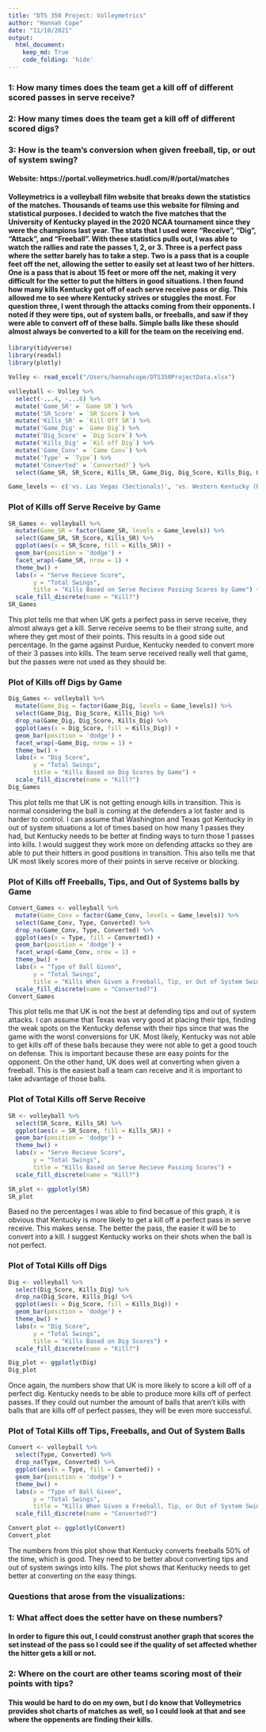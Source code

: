 ```yaml
---
title: "DTS 350 Project: Volleymetrics"
author: "Hannah Cope"
date: "11/10/2021"
output:  
  html_document:
    keep_md: True
    code_folding: 'hide'
---
```

### 1: How many times does the team get a kill off of different scored passes in serve receive?
### 2: How many times does the team get a kill off of different scored digs?
### 3: How is the team's conversion when given freeball, tip, or out of system swing?  

#### Website: https://portal.volleymetrics.hudl.com/#/portal/matches
#### Volleymetrics is a volleyball film website that breaks down the statistics of the matches. Thousands of teams use this website for filming and statistical purposes. I decided to watch the five matches that the University of Kentucky played in the 2020 NCAA tournament since they were the champions last year. The stats that I used were "Receive", "Dig", "Attack", and "Freeball". With these statistics pulls out, I was able to watch the rallies and rate the passes 1, 2, or 3. Three is a perfect pass where the setter barely has to take a step. Two is a pass that is a couple feet off the net, allowing the setter to easily set at least two of her hitters. One is a pass that is about 15 feet or more off the net, making it very difficult for the setter to put the hitters in good situations. I then found how many kills Kentucky got off of each serve receive pass or dig. This allowed me to see where Kentucky strives or stuggles the most. For question three, I went through the attacks coming from their opponents. I noted if they were tips, out of system balls, or freeballs, and saw if they were able to convert off of these balls. Simple balls like these should almost always be converted to a kill for the team on the receiving end. 

```r
library(tidyverse)
library(readxl)
library(plotly)
```

```r
Volley <- read_excel("/Users/hannahcope/DTS350ProjectData.xlsx") 
```

```r
volleyball <- Volley %>%
  select(-...4, -...8) %>%
  mutate('Game_SR' = `Game SR`) %>%
  mutate('SR_Score' = `SR Score`) %>%
  mutate('Kills_SR' = `Kill Off SR`) %>%
  mutate('Game_Dig' = `Game Dig`) %>%
  mutate('Dig_Score' = `Dig Score`) %>%
  mutate('Kills_Dig' = `Kil off Dig`) %>%
  mutate('Game_Conv' = `Came Conv`) %>%
  mutate('Type' = `Type`) %>%
  mutate('Converted' = `Converted?`) %>%
  select(Game_SR, SR_Score, Kills_SR, Game_Dig, Dig_Score, Kills_Dig, Game_Conv, Type, Converted)

Game_levels <- c('vs. Las Vegas (Sectionals)', 'vs. Western Kentucky (Regionals)', 'vs. Purdue (Quarterfinals)', 'vs. Washington (Semifinals)', 'vs. Texas (Finals)')
```

### Plot of Kills off Serve Receive by Game
```r
SR_Games <- volleyball %>%
  mutate(Game_SR = factor(Game_SR, levels = Game_levels)) %>%
  select(Game_SR, SR_Score, Kills_SR) %>%
  ggplot(aes(x = SR_Score, fill = Kills_SR)) +
  geom_bar(position = 'dodge') +
  facet_wrap(~Game_SR, nrow = 1) +
  theme_bw() +
  labs(x = "Serve Recieve Score",
       y = "Total Swings",
       title = "Kills Based on Serve Recieve Passing Scores by Game") +
  scale_fill_discrete(name = "Kill?")
SR_Games
```

This plot tells me that when UK gets a perfect pass in serve receive, they almost always get a kill. Serve receive seems to be their strong suite, and where they get most of their points. This results in a good side out percentage. In the game against Purdue, Kentucky needed to convert more of their 3 passes into kills. The team serve received really well that game, but the passes were not used as they should be. 

### Plot of Kills off Digs by Game
```r
Dig_Games <- volleyball %>%
  mutate(Game_Dig = factor(Game_Dig, levels = Game_levels)) %>%
  select(Game_Dig, Dig_Score, Kills_Dig) %>%
  drop_na(Game_Dig, Dig_Score, Kills_Dig) %>%
  ggplot(aes(x = Dig_Score, fill = Kills_Dig)) +
  geom_bar(position = 'dodge') +
  facet_wrap(~Game_Dig, nrow = 1) +
  theme_bw() +
  labs(x = "Dig Score",
       y = "Total Swings",
       title = "Kills Based on Dig Scores by Game") +
  scale_fill_discrete(name = "Kill?")
Dig_Games
```

This plot tells me that UK is not getting enough kills in transition. This is normal considering the ball is coming at the defenders a lot faster and is harder to control. I can assume that Washington and Texas got Kentucky in out of system situations a lot of times based on how many 1 passes they had, but Kentucky needs to be better at finding ways to turn those 1 passes into kills. I would suggest they work more on defending attacks so they are able to put their hitters in good positions in transition. This also tells me that UK most likely scores more of their points in serve receive or blocking. 

### Plot of Kills off Freeballs, Tips, and Out of Systems balls by Game
```r
Convert_Games <- volleyball %>%
  mutate(Game_Conv = factor(Game_Conv, levels = Game_levels)) %>%
  select(Game_Conv, Type, Converted) %>%
  drop_na(Game_Conv, Type, Converted) %>%
  ggplot(aes(x = Type, fill = Converted)) +
  geom_bar(position = 'dodge') +
  facet_wrap(~Game_Conv, nrow = 1) +
  theme_bw() +
  labs(x = "Type of Ball Given",
       y = "Total Swings",
       title = "Kills When Given a Freeball, Tip, or Out of System Swing by Game") +
  scale_fill_discrete(name = "Converted?")
Convert_Games  
```

This plot tells me that UK is not the best at defending tips and out of system attacks. I can assume that Texas was very good at placing their tips, finding the weak spots on the Kentucky defense with their tips since that was the game with the worst conversions for UK. Most likely, Kentucky was not able to get kills off of these balls because they were not able to get a good touch on defense. This is important because these are easy points for the opponent. On the other hand, UK does well at converting when given a freeball. This is the easiest ball a team can receive and it is important to take advantage of those balls. 

### Plot of Total Kills off Serve Receive 
```r
SR <- volleyball %>%
  select(SR_Score, Kills_SR) %>%
  ggplot(aes(x = SR_Score, fill = Kills_SR)) +
  geom_bar(position = 'dodge') +
  theme_bw() +
  labs(x = "Serve Recieve Score",
       y = "Total Swings",
       title = "Kills Based on Serve Recieve Passing Scores") +
  scale_fill_discrete(name = "Kill?")

SR_plot <- ggplotly(SR)
SR_plot
```

Based no the percentages I was able to find becasue of this graph, it is obvious that Kentucky is more likely to get a kill off a perfect pass in serve receive. This makes sense. The better the pass, the easier it will be to convert into a kill. I suggest Kentucky works on their shots when the ball is not perfect. 

### Plot of Total Kills off Digs
```r
Dig <- volleyball %>%
  select(Dig_Score, Kills_Dig) %>%
  drop_na(Dig_Score, Kills_Dig) %>%
  ggplot(aes(x = Dig_Score, fill = Kills_Dig)) +
  geom_bar(position = 'dodge') +
  theme_bw() +
  labs(x = "Dig Score",
       y = "Total Swings",
       title = "Kills Based on Dig Scores") +
  scale_fill_discrete(name = "Kill?")

Dig_plot <- ggplotly(Dig)
Dig_plot
```

Once again, the numbers show that UK is more likely to score a kill off of a perfect dig. Kentucky needs to be able to produce more kills off of perfect passes. If they could out number the amount of balls that aren't kills with balls that are kills off of perfect passes, they will be even more successful.

### Plot of Total Kills off Tips, Freeballs, and Out of System Balls
```r
Convert <- volleyball %>%
  select(Type, Converted) %>%
  drop_na(Type, Converted) %>%
  ggplot(aes(x = Type, fill = Converted)) +
  geom_bar(position = 'dodge') +
  theme_bw() +
  labs(x = "Type of Ball Given",
       y = "Total Swings",
       title = "Kills When Given a Freeball, Tip, or Out of System Swing") +
  scale_fill_discrete(name = "Converted?")

Convert_plot <- ggplotly(Convert)
Convert_plot
```

The numbers from this plot show that Kentucky converts freeballs 50% of the time, which is good. They need to be better about converting tips and out of system swings into kills. The plot shows that Kentucky needs to get better at converting on the easy things. 

### Questions that arose from the visualizations:
### 1: What affect does the setter have on these numbers?
#### In order to figure this out, I could construst another graph that scores the set instead of the pass so I could see if the quality of set affected whether the hitter gets a kill or not.
### 2: Where on the court are other teams scoring most of their points with tips?
#### This would be hard to do on my own, but I do know that Volleymetrics provides shot charts of matches as well, so I could look at that and see where the oppenents are finding their kills.
